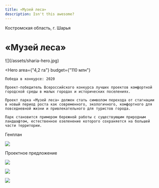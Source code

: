 ```yaml
---
title: «Музей леса»
description: Isn't this awesome?
---
```


Костромская область, г. Шарья

# «Музей леса»

<Wide>
    ![](/assets/sharia-hero.jpg)
</Wide>

<Hero
    area={"4,2 га"}
    budget={"110 млн"}
>
    Победа в конкурсе: 2020

    Проект-победитель Всероссийского конкурса лучших проектов комфортной городской среды в малых городах и исторических поселениях.

    Проект парка «Музей леса» должен стать символом перехода от стагнации в новый период роста как современного, экологичного, комфортного для повседневной жизни и привлекательного для туристов города.

    Парк становится примером бережной работы с существующим природным ландшафтом, естественное озеленение которого сохраняется на большей части территории.
</Hero>

Генплан

![](/assets/sharia-00.jpg)

Проектное предложение

![](/assets/sharia-01.jpg)

![](/assets/sharia-02.jpg)

![](/assets/sharia-03.jpg)

